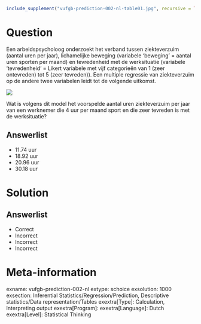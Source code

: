 ```{r, echo = FALSE, results = "hide"}
include_supplement("vufgb-prediction-002-nl-table01.jpg", recursive = TRUE)
```

Question
========

Een arbeidspsycholoog onderzoekt het verband tussen ziekteverzuim (aantal uren per jaar), lichamelijke beweging (variabele ‘beweging’ = aantal uren sporten per maand) en tevredenheid met de werksituatie (variabele ‘tevredenheid’ = Likert variabele met vijf categorieën van 1 (zeer ontevreden) tot 5 (zeer tevreden)). Een multiple regressie van ziekteverzuim op de andere twee variabelen leidt tot de volgende uitkomst.

![](vufgb-prediction-002-nl-table01.jpg)
  
Wat is volgens dit model het voorspelde aantal uren ziekteverzuim per jaar van een werknemer die 4 uur per maand sport en die zeer tevreden is met de werksituatie?  
  
Answerlist
----------
* 11.74 uur
* 18.92 uur
* 20.96 uur
* 30.18 uur

Solution
========

Answerlist
----------
* Correct
* Incorrect
* Incorrect
* Incorrect

Meta-information
================
exname: vufgb-prediction-002-nl
extype: schoice
exsolution: 1000
exsection: Inferential Statistics/Regression/Prediction, Descriptive statistics/Data representation/Tables
exextra[Type]: Calculation, Interpreting output
exextra[Program]: 
exextra[Language]: Dutch
exextra[Level]: Statistical Thinking
